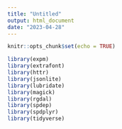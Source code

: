 ```yaml
---
title: "Untitled"
output: html_document
date: "2023-04-28"
---
```


```r
knitr::opts_chunk$set(echo = TRUE)
```


```r
library(expm)
library(extrafont)
library(httr)
library(jsonlite)
library(lubridate)
library(magick)
library(rgdal)
library(spdep)
library(spdplyr)
library(tidyverse)
```




```r


```





```r


```



```r


```



```r


```

























